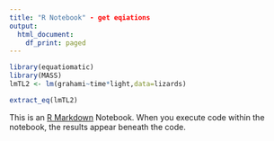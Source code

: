 ```yaml
---
title: "R Notebook" - get eqiations
output:
  html_document:
    df_print: paged
---
```


```r
library(equatiomatic)
library(MASS)
lmTL2 <- lm(grahami~time*light,data=lizards)
```

```r

extract_eq(lmTL2)
```

This is an [R Markdown](http://rmarkdown.rstudio.com) Notebook. When you execute code within the notebook, the results appear beneath the code. 

